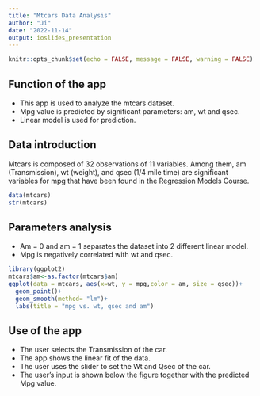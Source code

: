 ```yaml
---
title: "Mtcars Data Analysis"
author: "Ji"
date: "2022-11-14"
output: ioslides_presentation
---
```


```r
knitr::opts_chunk$set(echo = FALSE, message = FALSE, warning = FALSE)
```

## Function of the app

- This app is used to analyze the mtcars dataset.
- Mpg value is predicted by significant parameters: am, wt and qsec.
- Linear model is used for prediction.

## Data introduction
Mtcars is composed of 32 observations of 11 variables. Among them, am (Transmission), wt (weight), and qsec (1/4 mile time) are significant variables for mpg that have been found in the Regression Models Course.
```r
data(mtcars)
str(mtcars)
```

## Parameters analysis
- Am = 0 and am = 1 separates the dataset into 2 different linear model.
- Mpg is negatively correlated with wt and qsec.
```r
library(ggplot2)
mtcars$am<-as.factor(mtcars$am)
ggplot(data = mtcars, aes(x=wt, y = mpg,color = am, size = qsec))+
  geom_point()+
  geom_smooth(method= "lm")+
  labs(title = "mpg vs. wt, qsec and am")
```

## Use of the app
- The user selects the Transmission of the car.
- The app shows the linear fit of the data.
- The user uses the slider to set the Wt and Qsec of the car.
- The user's input is shown below the figure together with the predicted Mpg value.

